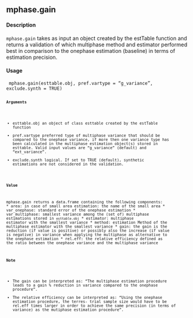 ## mphase.gain

#### Description
``mphase.gain`` takes as input an object created by the estTable function and returns a validation of
which multiphase method and estimator performed best in comparison to the onephase estimation
(baseline) in terms of estimation precision.

#### Usage
<pre><code>
mphase.gain(esttable.obj, pref.vartype = "g_variance", exclude.synth = TRUE)
<code><pre>

#### Arguments
* esttable.obj an object of class esttable created by the estTable function
* pref.vartype preferred type of multiphase variance that should be compared to the onephase
variance, if more then one variance type has been calculated in the multiphase
estimation object(s) stored in esttable. Valid input values are "g_variance"
(default) and "ext_variance".
* exclude.synth logical. If set to TRUE (default), synthetic estimations are not considered in the
validation.

#### Value
mphase.gain returns a data.frame containing the following components:
*  area: in case of small area estimation: the name of the small area
*  var_onephase: standard error of the onephase estimation
*  var_multiphase: smallest variance among the (set of) multiphase estimations stored in ``esttable.obj``
*  estimator: multiphase estimator with the smallest variance
*  method: estimation Method of the multiphase estimator with the smallest variance
*  gain: the gain is the reduction (if value is positive) or possibly also the increase (if value is
negative) in variance when applying the multiphase as alternative to the onephase estimation
*  rel.eff: the relative efficiency defined as the ratio between the onephase variance and the
multiphase variance

#### Note
* The gain can be interpreted as: "The multiphase estimation procedure leads to a gain % reduction
in variance compared to the onephase procedure".
* The relative efficiency can be interpreted as: "Using the onephase estimation procedure, the terres-
trial sample size would have to be rel.eff times larger in order to achieve the same precision (in
terms of variance) as the mutiphase estimation procedure".

